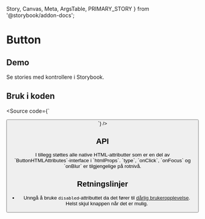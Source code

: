   Story,
  Canvas,
  Meta,
  ArgsTable,
  PRIMARY_STORY
} from '@storybook/addon-docs';

<Meta title="Design system/Button/API" component={Button} />

# Button

<ComponentLinkRow
  docsHref="https://design.domstol.no/987b33f71/p/802ff0-button/b/32e1a2"
  figmaHref="https://www.figma.com/file/ewqSDmkgqDQ5PyOsRp4V5b/?node-id=155%3A37"
  githubHref="https://github.com/domstolene/designsystem/tree/master/components/src/components/Button"
/>

## Demo

<Canvas>
  <Story id="design-system-button--default" />
</Canvas>

Se stories med kontrollere i <Typography externalLink typographyType='a' href='https://domstolene.github.io/designsystem/?path=/story/design-system-button'>Storybook</Typography>.

## Bruk i koden

<Source code={`

<Button label="Knapp" />
`} />

## API

<ArgsTable story={PRIMARY_STORY} />
I tillegg støttes alle native HTML-attributter som er en del av `ButtonHTMLAttributes<HTMLButtonElement>`-interface i `htmlProps`. `type`, `onClick`, `onFocus` og `onBlur` er tilgjengelige på rotnivå.

## Retningslinjer

- Unngå å bruke `disabled`-attributtet da det fører til [dårlig brukeropplevelse](https://axesslab.com/disabled-buttons-suck/). Helst skjul knappen når det er mulig.
